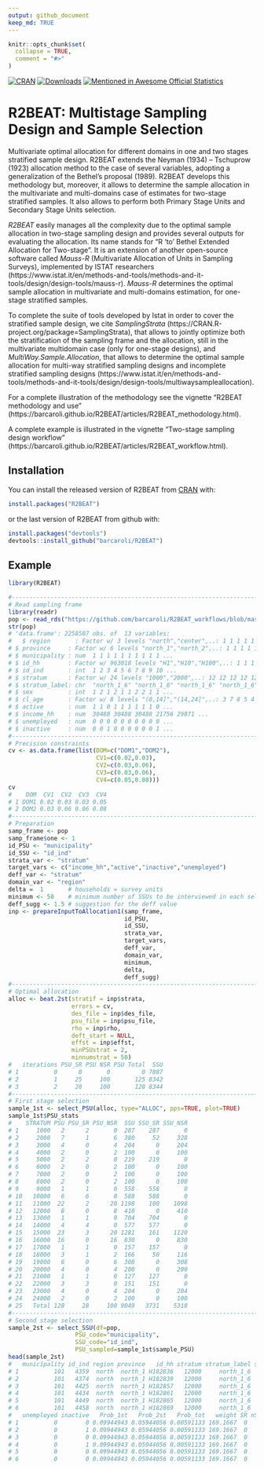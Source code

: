 ---
output: github_document
keep_md: TRUE
---

<!-- README.md is generated from README.Rmd. Please edit README.Rmd file -->

```{r, echo = FALSE}
knitr::opts_chunk$set(
  collapse = TRUE,
  comment = "#>"
)
```

[![CRAN](http://www.r-pkg.org/badges/version/R2BEAT)](https://cran.r-project.org/package=R2BEAT)
[![Downloads](http://cranlogs.r-pkg.org/badges/R2BEAT?color=brightgreen)](http://www.r-pkg.org/pkg/R2BEAT)
[![Mentioned in Awesome Official Statistics](https://awesome.re/mentioned-badge.svg)](http://www.awesomeofficialstatistics.org)

# R2BEAT: Multistage Sampling Design and Sample Selection

Multivariate optimal allocation for different domains in one and two stages stratified sample design. R2BEAT extends the Neyman (1934) – Tschuprow (1923) allocation method to the case of several variables, adopting a generalization of the Bethel’s proposal (1989). R2BEAT develops this methodology but, moreover, it allows to determine the sample allocation in the multivariate and multi-domains case of estimates for two-stage stratified samples. It also allows to perform both Primary Stage Units and Secondary Stage Units selection.

*R2BEAT* easily manages all the complexity due to the optimal sample allocation in two-stage sampling design and provides several outputs for evaluating the allocation.
Its name stands for "R 'to' Bethel Extended Allocation for Two-stage". 
It is an extension of another open-source software called *Mauss-R* (Multivariate Allocation of Units in Sampling Surveys), implemented by ISTAT  researchers (https://www.istat.it/en/methods-and-tools/methods-and-it-tools/design/design-tools/mauss-r). *Mauss-R* determines the optimal sample allocation in multivariate and multi-domains estimation, for one-stage stratified samples. 

To complete the suite of tools developed by Istat in order to cover the stratified sample design, we cite *SamplingStrata* (https://CRAN.R-project.org/package=SamplingStrata), that allows to jointly optimize both the stratification of the sampling frame and the allocation, still in the multivariate multidomain case (only for one-stage designs), and *MultiWay.Sample.Allocation*, that allows to determine the optimal sample allocation for multi-way stratified sampling designs and incomplete stratified sampling designs (https://www.istat.it/en/methods-and-tools/methods-and-it-tools/design/design-tools/multiwaysampleallocation).

For a complete illustration of the methodology see the vignette "R2BEAT methodology and use" (https://barcaroli.github.io/R2BEAT/articles/R2BEAT_methodology.html). 

A complete example is illustrated in the vignette "Two-stage sampling design workflow" (https://barcaroli.github.io/R2BEAT/articles/R2BEAT_workflow.html). 


## Installation

You can install the released version of R2BEAT from [CRAN](https://CRAN.R-project.org) with:

``` {r, eval=FALSE, echo=TRUE}
install.packages("R2BEAT")
```

or the last version of R2BEAT from github with:
``` {r, eval=FALSE, echo=TRUE}
install.packages("devtools")
devtools::install_github("barcaroli/R2BEAT")
```

## Example

``` {r, eval=FALSE, echo=TRUE}
library(R2BEAT)

#-------------------------------------------------------------------------------
# Read sampling frame
library(readr)
pop <- read_rds("https://github.com/barcaroli/R2BEAT_workflows/blob/master/pop.RDS?raw=true")
str(pop)
# 'data.frame':	2258507 obs. of  13 variables:
#   $ region       : Factor w/ 3 levels "north","center",..: 1 1 1 1 1 1 1 1 1 1 ...
# $ province     : Factor w/ 6 levels "north_1","north_2",..: 1 1 1 1 1 1 1 1 1 1 ...
# $ municipality : num  1 1 1 1 1 1 1 1 1 1 ...
# $ id_hh        : Factor w/ 963018 levels "H1","H10","H100",..: 1 1 1 2 3 3 3 3 1114 1114 ...
# $ id_ind       : int  1 2 3 4 5 6 7 8 9 10 ...
# $ stratum      : Factor w/ 24 levels "1000","2000",..: 12 12 12 12 12 12 12 12 12 12 ...
# $ stratum_label: chr  "north_1_6" "north_1_6" "north_1_6" "north_1_6" ...
# $ sex          : int  1 2 1 2 1 1 2 2 1 1 ...
# $ cl_age       : Factor w/ 8 levels "(0,14]","(14,24]",..: 3 7 8 5 4 6 6 4 4 1 ...
# $ active       : num  1 1 0 1 1 1 1 1 1 0 ...
# $ income_hh    : num  30488 30488 30488 21756 29871 ...
# $ unemployed   : num  0 0 0 0 0 0 0 0 0 0 ...
# $ inactive     : num  0 0 1 0 0 0 0 0 0 1 ...
#-------------------------------------------------------------------------------
# Precision constraints
cv <- as.data.frame(list(DOM=c("DOM1","DOM2"),
                         CV1=c(0.02,0.03),
                         CV2=c(0.03,0.06),
                         CV3=c(0.03,0.06),
                         CV4=c(0.05,0.08)))
cv
#    DOM  CV1  CV2  CV3  CV4
# 1 DOM1 0.02 0.03 0.03 0.05
# 2 DOM2 0.03 0.06 0.06 0.08
#-------------------------------------------------------------------------------
# Preparation
samp_frame <- pop
samp_frame$one <- 1
id_PSU <- "municipality"  
id_SSU <- "id_ind"        
strata_var <- "stratum"   
target_vars <- c("income_hh","active","inactive","unemployed")   
deff_var <- "stratum"     
domain_var <- "region"  
delta =  1       # households = survey units
minimum <- 50    # minimum number of SSUs to be interviewed in each selected PSU
deff_sugg <- 1.5 # suggestion for the deff value
inp <- prepareInputToAllocation1(samp_frame,
                                 id_PSU,
                                 id_SSU,
                                 strata_var,
                                 target_vars,
                                 deff_var,
                                 domain_var,
                                 minimum,
                                 delta,
                                 deff_sugg)
#-------------------------------------------------------------------------------
# Optimal allocation
alloc <- beat.2st(stratif = inp$strata, 
                  errors = cv, 
                  des_file = inp$des_file, 
                  psu_file = inp$psu_file, 
                  rho = inp$rho, 
                  deft_start = NULL,
                  effst = inp$effst, 
                  minPSUstrat = 2,
                  minnumstrat = 50)
#   iterations PSU_SR PSU NSR PSU Total  SSU
# 1          0      0       0         0 7887
# 2          1     25     100       125 8342
# 3          2     28     100       128 8344
#-------------------------------------------------------------------------------
# First stage selection
sample_1st <- select_PSU(alloc, type="ALLOC", pps=TRUE, plot=TRUE)
sample_1st$PSU_stats
#    STRATUM PSU PSU_SR PSU_NSR  SSU SSU_SR SSU_NSR
# 1     1000   2      2       0  287    287       0
# 2     2000   7      1       6  380     52     328
# 3     3000   4      0       4  204      0     204
# 4     4000   2      0       2  100      0     100
# 5     5000   2      2       0  219    219       0
# 6     6000   2      0       2  100      0     100
# 7     7000   2      0       2  100      0     100
# 8     8000   2      0       2  100      0     100
# 9     9000   1      1       0  558    558       0
# 10   10000   6      6       0  588    588       0
# 11   11000  22      2      20 1198    100    1098
# 12   12000   8      0       8  410      0     410
# 13   13000   1      1       0  704    704       0
# 14   14000   4      4       0  577    577       0
# 15   15000  23      3      20 1281    161    1120
# 16   16000  16      0      16  830      0     830
# 17   17000   1      1       0  157    157       0
# 18   18000   3      1       2  166     50     116
# 19   19000   6      0       6  308      0     308
# 20   20000   4      0       4  200      0     200
# 21   21000   1      1       0  127    127       0
# 22   22000   3      3       0  151    151       0
# 23   23000   4      0       4  204      0     204
# 24   24000   2      0       2  100      0     100
# 25   Total 128     28     100 9049   3731    5318
#-------------------------------------------------------------------------------
# Second stage selection
sample_2st <- select_SSU(df=pop,
                   PSU_code="municipality",
                   SSU_code="id_ind",
                   PSU_sampled=sample_1st$sample_PSU)
head(sample_2st)
#   municipality id_ind region province   id_hh stratum stratum_label sex  cl_age active income_hh
# 1          101   4359  north  north_1 H182836   12000     north_1_6   2 (24,34]      1  15404.61
# 2          101   4374  north  north_1 H182839   12000     north_1_6   2  (0,14]      0  11173.46
# 3          101   4425  north  north_1 H182857   12000     north_1_6   2 (64,74]      1  12103.86
# 4          101   4434  north  north_1 H182861   12000     north_1_6   2  (0,14]      0  19357.71
# 5          101   4449  north  north_1 H182865   12000     north_1_6   2 (54,64]      1  13949.31
# 6          101   4458  north  north_1 H182869   12000     north_1_6   1 (34,44]      1  25395.19
#   unemployed inactive   Prob_1st   Prob_2st   Prob_tot   weight SR nSR stratum_2
# 1          0        0 0.09944943 0.05944056 0.00591133 169.1667  0   1    120003
# 2          0        1 0.09944943 0.05944056 0.00591133 169.1667  0   1    120003
# 3          0        0 0.09944943 0.05944056 0.00591133 169.1667  0   1    120003
# 4          0        1 0.09944943 0.05944056 0.00591133 169.1667  0   1    120003
# 5          0        0 0.09944943 0.05944056 0.00591133 169.1667  0   1    120003
# 6          0        0 0.09944943 0.05944056 0.00591133 169.1667  0   1    120003
```


